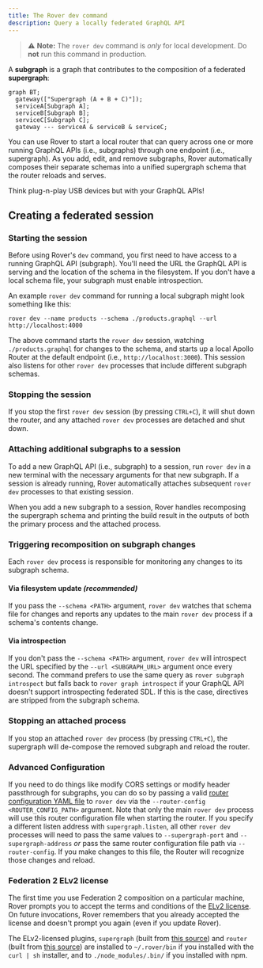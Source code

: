 ```yaml
---
title: The Rover dev command
description: Query a locally federated GraphQL API
---
```


> ⚠️ **Note:** The `rover dev` command is _only_ for local development. Do **not** run this command in production.

A **subgraph** is a graph that contributes to the composition of a federated **supergraph**:

```mermaid
graph BT;
  gateway(["Supergraph (A + B + C)"]);
  serviceA[Subgraph A];
  serviceB[Subgraph B];
  serviceC[Subgraph C];
  gateway --- serviceA & serviceB & serviceC;
```

You can use Rover to start a local router that can query across one or more running GraphQL APIs (i.e., subgraphs)
through one endpoint (i.e., supergraph). As you add, edit, and remove subgraphs, Rover automatically
composes their separate schemas into a unified supergraph schema that the router reloads and serves. 

Think plug-n-play USB devices but with your GraphQL APIs!

## Creating a federated session

### Starting the session

Before using Rover's `dev` command, you first need to have access to a running GraphQL API (subgraph). You'll need the URL the GraphQL API is serving and the location of the schema in the filesystem. If you don't have a local schema file, your subgraph must enable introspection.

An example `rover dev` command for running a local subgraph might look something like this:

`rover dev --name products --schema ./products.graphql --url http://localhost:4000`

The above command starts the `rover dev` session, watching `./products.graphql` for changes to the schema, and starts up a local Apollo Router at the default endpoint (i.e., `http://localhost:3000`). This session also listens for other `rover dev` processes that include different subgraph schemas.

### Stopping the session

If you stop the first `rover dev` session (by pressing `CTRL+C`), it will shut down the router, and any attached `rover dev` processes are detached and shut down.

### Attaching additional subgraphs to a session

To add a new GraphQL API (i.e., subgraph) to a session, run `rover dev` in a new terminal with the necessary arguments for that new subgraph. If a session is already running, Rover automatically attaches subsequent `rover dev` processes to that existing session.

When you add a new subgraph to a session, Rover handles recomposing the supergraph schema and printing the build result in the outputs of both the primary process and the attached process.

### Triggering recomposition on subgraph changes

Each `rover dev` process is responsible for monitoring any changes to its subgraph schema.

#### Via filesystem update _(recommended)_

If you pass the `--schema <PATH>` argument, `rover dev` watches that schema file for changes and reports any updates to the main `rover dev` process if a schema's contents change.

#### Via introspection

If you don't pass the `--schema <PATH>` argument, `rover dev` will introspect the URL specified by the `--url <SUBGRAPH_URL>` argument once every second. The command prefers to use the same query as `rover subgraph introspect` but falls back to `rover graph introspect` if your GraphQL API doesn't support introspecting federated SDL. If this is the case, directives are stripped from the subgraph schema.

### Stopping an attached process

If you stop an attached `rover dev` process (by pressing `CTRL+C`), the supergraph will de-compose the removed subgraph and reload the router.

### Advanced Configuration

If you need to do things like modify CORS settings or modify header passthrough for subgraphs, you can do so by passing a valid [router configuration YAML file](https://www.apollographql.com/docs/router/configuration/overview#yaml-config-file) to `rover dev` via the `--router-config <ROUTER_CONFIG_PATH>` argument. Note that only the main `rover dev` process will use this router configuration file when starting the router. If you specify a different listen address with `supergraph.listen`, all other `rover dev` processes will need to pass the same values to `--supergraph-port` and `--supergraph-address` _or_ pass the same router configuration file path via `--router-config`. If you make changes to this file, the Router will recognize those changes and reload.

### Federation 2 ELv2 license

The first time you use Federation 2 composition on a particular machine, Rover prompts you to accept the terms and conditions of the [ELv2 license](https://www.apollographql.com/docs/resources/elastic-license-v2-faq/). On future invocations, Rover remembers that you already accepted the license and doesn't prompt you again (even if you update Rover).

The ELv2-licensed plugins, `supergraph` (built from [this source](https://github.com/apollographql/federation-rs)) and `router` (built from [this source](https://github.com/apollographql/router)) are installed to `~/.rover/bin` if you installed with the `curl | sh` installer, and to `./node_modules/.bin/` if you installed with npm.
